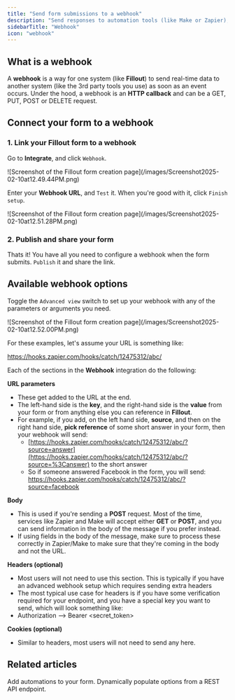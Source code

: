 ```yaml
---
title: "Send form submissions to a webhook"
description: "Send responses to automation tools (like Make or Zapier), or any other Webhook endpoint you may have."
sidebarTitle: "Webhook"
icon: "webhook"
---
```


## What is a webhook

A **webhook** is a way for one system (like **Fillout**) to send real-time data to another system (like the 3rd party tools you use) as soon as an event occurs. Under the hood, a webhook is an **HTTP callback** and can be a GET, PUT, POST or DELETE request.

## Connect your form to a webhook

### 1. **Link your Fillout form to** a webhook

Go to **Integrate**, and click `Webhook`.

<Frame>
  ![Screenshot of the Fillout form creation page](/images/Screenshot2025-02-10at12.49.44PM.png)
</Frame>

Enter your **Webhook URL**, and `Test` it. When you're good with it, click `Finish setup`.

<Frame style={{ width: '576px', height: '231px' }}>
  ![Screenshot of the Fillout form creation page](/images/Screenshot2025-02-10at12.51.28PM.png)
</Frame>

### 2. Publish and share your form

Thats it\! You have all you need to configure a webhook when the form submits. `Publish` it and share the link.

## Available webhook options

Toggle the `Advanced view` switch to set up your webhook with any of the parameters or arguments you need.

<Frame style={{ width: '576px', height: '300px' }}>
  ![Screenshot of the Fillout form creation page](/images/Screenshot2025-02-10at12.52.00PM.png)
</Frame>

For these examples, let's assume your URL is something like:

https://hooks.zapier.com/hooks/catch/12475312/abc/

Each of the sections in the **Webhook** integration do the following:

**URL parameters**

- These get added to the URL at the end.
- The left-hand side is the **key**, and the right-hand side is the **value** from your form or from anything else you can reference in **Fillout**.
- For example, if you add, on the left hand side, **source**, and then on the right hand side, **pick reference** of some short answer in your form, then your webhook will send:
  - [https://hooks.zapier.com/hooks/catch/12475312/abc/?source=answer](https://hooks.zapier.com/hooks/catch/12475312/abc/?source=%3Canswer) to the short answer
  - So if someone answered Facebook in the form, you will send: https://hooks.zapier.com/hooks/catch/12475312/abc/?source=facebook

**Body**

- This is used if you're sending a **POST** request. Most of the time, services like Zapier and Make will accept either **GET** or **POST**, and you can send information in the body of the message if you prefer instead.
- If using fields in the body of the message, make sure to process these correctly in Zapier/Make to make sure that they're coming in the body and not the URL.

**Headers (optional)**

- Most users will not need to use this section. This is typically if you have an advanced webhook setup which requires sending extra headers
- The most typical use case for headers is if you have some verification required for your endpoint, and you have a special key you want to send, which will look something like:
- Authorization --\> Bearer \<secret_token\>

**Cookies (optional)**

- Similar to headers, most users will not need to send any here.

## **Related articles**

<CardGroup cols={3}>
  <Card title="Connect Fillout to hundreds of other apps with Zapier" icon="bolt" iconType="regular" color="#FFC738" href="/zapier">
    Add automations to your form.
  </Card>
  <Card title="Populate dropdowns with a webhook" icon="list-dropdown" iconType="regular" color="#FFC738" href="/dynamic-form-dropdowns">
    Dynamically populate options from a REST API endpoint.
  </Card>
</CardGroup>
